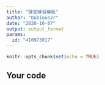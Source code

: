 ```yaml
---
title: "課堂練習模版"
author: "DubiousJr"
date: "2020-10-07"
output: output_format
params:
  id: "410973017"
---
```


```r
knitr::opts_chunk$set(echo = TRUE)
```

## Your code

```r

```

